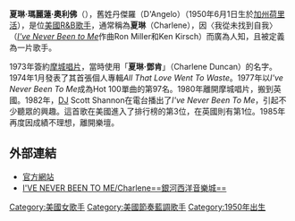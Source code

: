 {{Infobox musical artist  <!-- See Wikipedia:WikiProject Musicians -->
| Name                = 夏琳
| Img                 =
| Img_capt            = Charlene's '''Never Been to Me''' album
| Img_size            = <!-- Only for images smaller than 220 pixels -->
| Background          = solo_singer
| Birth_name          = 夏琳·瑪麗蓮·丹傑羅Charlene Marilynn D'Angelo
| Born                = {{Birth date and age|1950|6|1|mf=y}}
| Origin              = [[加州|加州]][[好萊塢|好萊塢]]
| Instrument          = [[歌唱|人聲]]
| Genre               = [[鄉村音樂|鄉村]]、[[流行曲_(音樂類型)|流行曲]]、[[傳統流行曲|傳統流行曲]]
| Occupation          = [[歌手|歌手]]
| Years_active        = 1974–目前
| Label               =  <small> [[摩城唱片|摩城唱片]] </small>
| Associated_acts     = [[迪翁·沃里克|迪翁·沃里克]]、[[马文·盖伊|马文·盖伊]]
}}
'''夏琳·瑪麗蓮·奧利佛'''（{{lang-en|Charlene Marilynn Oliver}}），舊姓丹傑羅（D'Angelo）（1950年6月1日生於[[加州|加州]][[荷里活|荷里活]]），是位[[美國|美國]][[節奏藍調|R&B]][[歌手|歌手]]，通常稱為'''夏琳'''（Charlene），因〈我從未找到自我〉（''[[I've_Never_Been_to_Me|I've Never Been to Me]]''作曲Ron Miller和Ken Kirsch）而廣為人知，且被定義為一片歌手。

1973年簽約[[摩城唱片|摩城唱片]]，當時使用「'''夏琳·鄧肯'''」（Charlene Duncan）的名字。1974年1月發表了其首張個人專輯''All That Love Went To Waste''。1977年以''I've Never Been To Me''成為Hot 100單曲的第97名。1980年離開摩城唱片，搬到英國。1982年，[[DJ|DJ]] Scott Shannon在電台播出了''I've Never Been To Me''，引起不少聽眾的興趣。這首歌在美國進入了排行榜的第3位，在英國則有第1位。1985年再度因成績不理想，離開樂壇。

==外部連結==
* [https://web.archive.org/web/20060217190808/http://www.charlenesmusic.com/ 官方網站]
* [http://www1.iwant-pop.com/a-d0012/?sn=a-d0012_20040501_01 I'VE NEVER BEEN TO ME/Charlene==銀河西洋音樂城==] {{Wayback|url=http://www1.iwant-pop.com/a-d0012/?sn=a-d0012_20040501_01 |date=20060426205911 }}

{{Authority control}}
{{DEFAULTSORT:Charlene}}
[[Category:美國女歌手|Category:美國女歌手]]
[[Category:美國節奏藍調歌手|Category:美國節奏藍調歌手]]

[[Category:1950年出生|Category:1950年出生]]